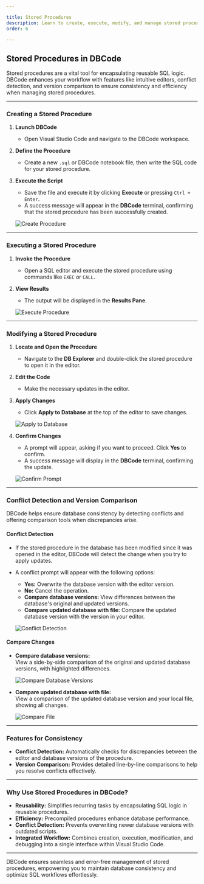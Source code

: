 ```yaml
---

title: Stored Procedures  
description: Learn to create, execute, modify, and manage stored procedures in DBCode, including version conflict detection and comparison tools.  
order: 6 

---
```


## Stored Procedures in DBCode

Stored procedures are a vital tool for encapsulating reusable SQL logic. DBCode enhances your workflow with features like intuitive editors, conflict detection, and version comparison to ensure consistency and efficiency when managing stored procedures.  

---

### Creating a Stored Procedure

1. **Launch DBCode**  
   - Open Visual Studio Code and navigate to the DBCode workspace.  

2. **Define the Procedure**  
   - Create a new `.sql` or DBCode notebook file, then write the SQL code for your stored procedure.  

3. **Execute the Script**  
   - Save the file and execute it by clicking **Execute** or pressing `Ctrl + Enter`.  
   - A success message will appear in the **DBCode** terminal, confirming that the stored procedure has been successfully created.  

   ![Create Procedure](./create-procedure.png)  

---

### Executing a Stored Procedure

1. **Invoke the Procedure**  
   - Open a SQL editor and execute the stored procedure using commands like `EXEC` or `CALL`.

2. **View Results**  
   - The output will be displayed in the **Results Pane**.  

   ![Execute Procedure](./execute-procedure.png)  

---

### Modifying a Stored Procedure

1. **Locate and Open the Procedure**  
   - Navigate to the **DB Explorer** and double-click the stored procedure to open it in the editor.  

2. **Edit the Code**  
   - Make the necessary updates in the editor.  

3. **Apply Changes**  
   - Click **Apply to Database** at the top of the editor to save changes.  

   ![Apply to Database](./apply-to-database.png)  

4. **Confirm Changes**  
   - A prompt will appear, asking if you want to proceed. Click **Yes** to confirm.  
   - A success message will display in the **DBCode** terminal, confirming the update.  

   ![Confirm Prompt](./confirm-prompt.png)  

---

### Conflict Detection and Version Comparison

DBCode helps ensure database consistency by detecting conflicts and offering comparison tools when discrepancies arise.  

#### Conflict Detection
- If the stored procedure in the database has been modified since it was opened in the editor, DBCode will detect the change when you try to apply updates.  
- A conflict prompt will appear with the following options:  
  - **Yes:** Overwrite the database version with the editor version.  
  - **No:** Cancel the operation.  
  - **Compare database versions:** View differences between the database's original and updated versions.  
  - **Compare updated database with file:** Compare the updated database version with the version in your editor.  

   ![Conflict Detection](./conflict-detection.png)  

#### Compare Changes
- **Compare database versions:**  
  View a side-by-side comparison of the original and updated database versions, with highlighted differences.  

   ![Compare Database Versions](./compare-database-versions.png)  

- **Compare updated database with file:**  
  View a comparison of the updated database version and your local file, showing all changes.  

   ![Compare File](./compare-file.png)  

---

### **Features for Consistency**  

- **Conflict Detection:** Automatically checks for discrepancies between the editor and database versions of the procedure.  
- **Version Comparison:** Provides detailed line-by-line comparisons to help you resolve conflicts effectively.  

---

### **Why Use Stored Procedures in DBCode?**  

- **Reusability:** Simplifies recurring tasks by encapsulating SQL logic in reusable procedures.  
- **Efficiency:** Precompiled procedures enhance database performance.  
- **Conflict Detection:** Prevents overwriting newer database versions with outdated scripts.  
- **Integrated Workflow:** Combines creation, execution, modification, and debugging into a single interface within Visual Studio Code.  

---

DBCode ensures seamless and error-free management of stored procedures, empowering you to maintain database consistency and optimize SQL workflows effortlessly.